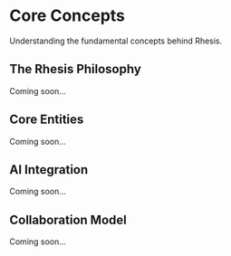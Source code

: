 # Core Concepts

Understanding the fundamental concepts behind Rhesis.

## The Rhesis Philosophy

Coming soon...

## Core Entities

Coming soon...

## AI Integration

Coming soon...

## Collaboration Model

Coming soon...